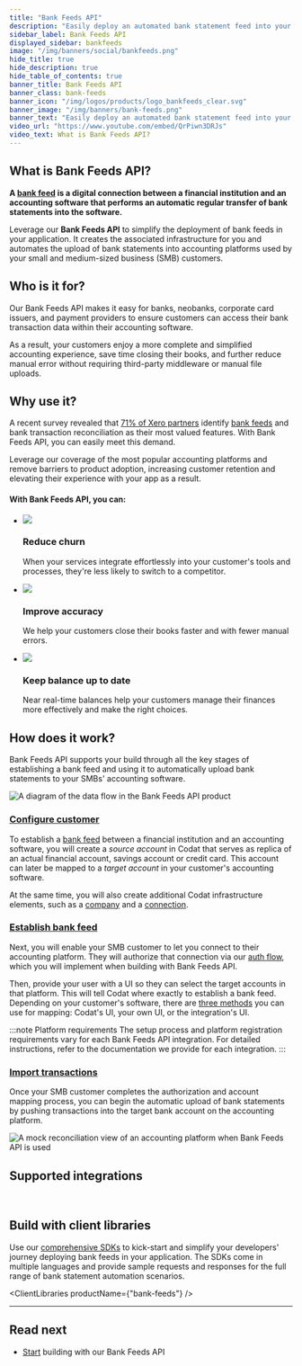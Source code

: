 ```yaml
---
title: "Bank Feeds API"
description: "Easily deploy an automated bank statement feed into your application to push bank transaction data into your customers' accounting platforms"
sidebar_label: Bank Feeds API
displayed_sidebar: bankfeeds
image: "/img/banners/social/bankfeeds.png"
hide_title: true
hide_description: true
hide_table_of_contents: true
banner_title: Bank Feeds API
banner_class: bank-feeds
banner_icon: "/img/logos/products/logo_bankfeeds_clear.svg"
banner_image: "/img/banners/bank-feeds.png"
banner_text: "Easily deploy an automated bank statement feed into your application to push bank transaction data into your customers' accounting platforms"
video_url: "https://www.youtube.com/embed/QrPiwn3DRJs"
video_text: What is Bank Feeds API?
---
```



## What is Bank Feeds API?

**A [bank feed](../terms/bank-feed) is a digital connection between a financial institution and an accounting software that performs an automatic regular transfer of bank statements into the software.**

Leverage our **Bank Feeds API** to simplify the deployment of bank feeds in your application. It creates the associated infrastructure for you and automates the upload of bank statements into accounting platforms used by your small and medium-sized business (SMB) customers.

## Who is it for?

Our Bank Feeds API makes it easy for banks, neobanks, corporate card issuers, and payment providers to ensure customers can access their bank transaction data within their accounting software.

As a result, your customers enjoy a more complete and simplified accounting experience, save time closing their books, and further reduce manual error without requiring third-party middleware or manual file uploads.

## Why use it?

A recent survey revealed that [71% of Xero partners](https://www.xero.com/blog/2019/01/new-bank-feeds-process/) identify [bank feeds](../terms/bank-feed) and bank transaction reconciliation as their most valued features. With Bank Feeds API, you can easily meet this demand.

Leverage our coverage of the most popular accounting platforms and remove barriers to product adoption, increasing customer retention and elevating their experience with your app as a result.

#### With Bank Feeds API, you can:

<ul className="card-container col-3">
  <li className="card">
    <div class="header">
      <img
        src="/img/wp-icons/copy-feature-bullet.svg"
        class="mini-icon"
      />
      <h3>Reduce churn</h3>
    </div>
    <p>
      When your services integrate effortlessly into your customer's tools and processes, they're less likely to switch to a competitor.
    </p>
  </li>
  <li className="card">
    <div class="header">
      <img
        src="/img/wp-icons/copy-feature-bullet.svg"
        class="mini-icon"
      />
      <h3>Improve accuracy</h3>
    </div>
    <p>
      We help your customers close their books faster and with fewer manual errors.
    </p>
  </li>
    <li className="card">
    <div class="header">
      <img
        src="/img/wp-icons/copy-feature-bullet.svg"
        class="mini-icon"
      />
      <h3>Keep balance up to date</h3>
    </div>
    <p>
      Near real-time balances help your customers manage their finances more effectively and make the right choices.
    </p>
  </li>
</ul>

## How does it work?

Bank Feeds API supports your build through all the key stages of establishing a bank feed and using it to automatically upload bank statements to your SMBs' accounting software.

![A diagram of the data flow in the Bank Feeds API product](/img/bank-feeds/bankfeeds-process-flow.png)

### [Configure customer](/bank-feeds/create-account)

To establish a [bank feed](../terms/bank-feed) between a financial institution and an accounting software, you will create a _source account_ in Codat that serves as replica of an actual financial account, savings account or credit card. This account can later be mapped to a _target account_ in your customer's accounting software.

At the same time, you will also create additional Codat infrastructure elements, such as a [company](../terms/company) and a [connection](../terms/connection).

### [Establish bank feed](/bank-feeds/mapping/overview)

Next, you will enable your SMB customer to let you connect to their accounting platform. They will authorize that connection via our [auth flow](/auth-flow/overview), which you will implement when building with Bank Feeds API.

Then, provide your user with a UI so they can select the target accounts in that platform. This will tell Codat where exactly to establish a bank feed. Depending on your customer's software, there are [three methods](/bank-feeds/mapping/overview) you can use for mapping: Codat's UI, your own UI, or the integration's UI.

:::note Platform requirements
The setup process and platform registration requirements vary for each Bank Feeds API integration. For detailed instructions, refer to the documentation we provide for each integration.
:::

### [Import transactions](/bank-feeds/pushing-transactions)

Once your SMB customer completes the authorization and account mapping process, you can begin the automatic upload of bank statements by pushing transactions into the target bank account on the accounting platform.

![A mock reconciliation view of an accounting platform when Bank Feeds API is used](/img/bank-feeds/bankfeeds-reconciliation-view.png)

## Supported integrations
<br/>

<IntegrationsList integrations={bankfeedsIntegrations}/>

## Build with client libraries

Use our [comprehensive SDKs](/get-started/libraries) to kick-start and simplify your developers' journey deploying bank feeds in your application.
The SDKs come in multiple languages and provide sample requests and responses for the full range of bank statement automation scenarios.

<ClientLibraries productName={"bank-feeds"} />

---

## Read next

* [Start](/bank-feeds/setup) building with our Bank Feeds API
